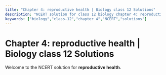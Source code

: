 ```yaml
---
title: "Chapter 4: reproductive health | Biology class 12 Solutions"
description: "NCERT solution for class 12 biology chapter 4: reproductive health."
keywords: ["biology","class-12","chapter 4","NCERT","solutions"]
---
```


# Chapter 4: reproductive health | Biology class 12 Solutions

Welcome to the NCERT solution for **reproductive health**.

